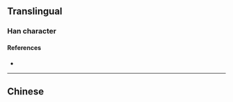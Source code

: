 {{also|憲}}
{{character info/new}}
==Translingual==

===Han character===
{{Han char|rn=40|rad=宀|as=06|sn=9|four=|canj=JHGU|ids=⿱宀先}}

====References====
* {{Han ref|kx=0285.101|dkj=07148|hdz=20927.030|uh=5BAA|ud=23466}}

----

==Chinese==
{{zh-see|憲}}